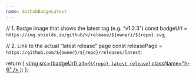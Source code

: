 ```yaml
---
name: GithubBadgeLatest
---
```

  // 1. Badge image that shows the latest tag (e.g. “v1.2.3”)
  const badgeUrl = `https://img.shields.io/github/v/release/${owner}/${repo}.svg`;

  // 2. Link to the actual “latest release” page
  const releasePage = `https://github.com/${owner}/${repo}/releases/latest`;

  return (
    <a 
      href={releasePage} 
      target="_blank" 
      rel="noopener noreferrer"
    >
      <img 
        src={badgeUrl} 
        alt={`${repo} latest release`} 
        className="h-6" 
      />
    </a>
  );
};


<GitHubReleaseBadge owner="uxcam" repo="uxcam-ios-sdk" />

